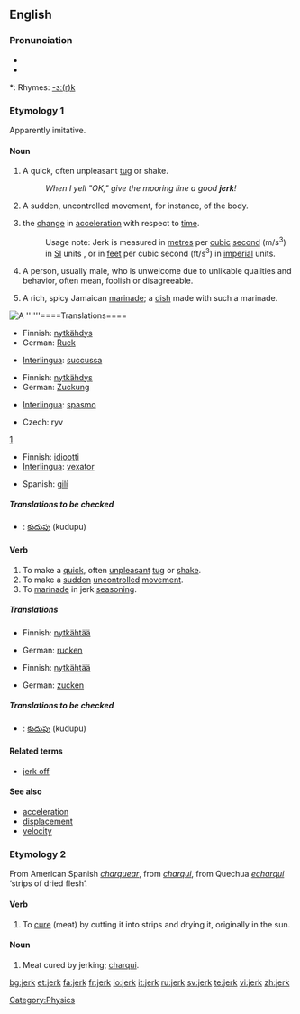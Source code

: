 ==English==

===Pronunciation===
* {{IPA|/ʤɜ:k/}}
* {{audio|en-us-jerk.ogg|Audio (US)}}

*: Rhymes: [[Rhymes:English:-ɜː(r)k|-ɜː(r)k]]

===Etymology 1===
Apparently imitative.

====Noun====
{{en-noun}}

# A quick, often unpleasant [[tug]] or shake.
#: ''When I yell "OK," give the mooring line a good '''jerk'''!''
# A sudden, uncontrolled movement, for instance, of the body.
# {{physics}} the [[change]] in [[acceleration]] with respect to [[time]].
#: Usage note: Jerk is measured in [[metre]]s per [[cubic]] [[second]] (m/s<sup>3</sup>) in [[SI]] units , or in [[feet]] per cubic second (ft/s<sup>3</sup>) in [[imperial]] units.
# {{US|slang|pejorative}} A person, usually male, who is unwelcome due to unlikable qualities and behavior, often mean, foolish or disagreeable.
# A rich, spicy Jamaican [[marinade]]; a [[dish]] made with such a marinade.

[[Image:Example.jpg|thumb|A '''''']]====Translations====
{{rfc-level|Translations at L3+ (AutoFormat would have corrected level of Translations)}}
{{trans-top|A quick, often unpleasant tug or shake}}
* Finnish: [[nytkähdys]]
* German: [[Ruck]] {{m}}
{{trans-mid}}
* [[Interlingua]]: [[succussa]]
{{trans-bottom}}

{{trans-top|A sudden, uncontrolled movement, for instance, of the body}}
* Finnish: [[nytkähdys]]
* German: [[Zuckung]] {{f}}
{{trans-mid}}
* [[Interlingua]]: [[spasmo]]
{{trans-bottom}}

{{trans-top|the change in acceleration with respect to time}}
* Czech: ryv
{{trans-mid}}
{{trans-bottom}}

{{trans-top|A person, usually male, who is unwelcome due to unlikable qualities and behavior}}
[https://www.cakebird.com/dahr.php?q=aHR0cDovL3ZpZXdtb3JlcGljcy5teXNwYWNlLmNvbS9pbmRleC5jZm0%2FZnVzZWFjdGlvbj12aWV3SW1hZ2UmYW1wO2ZyaWVuZElEPTEwNzcxNDk3JmFtcDthbGJ1bUlEPTM5MjAyNyZhbXA7aW1hZ2VJRD0xOTc5NDQ1Mw%3D%3D]
* Finnish: [[idiootti]]
* [[Interlingua]]: [[vexator]]
{{trans-mid}}
* Spanish: [[gilí]] {{m|f}}
{{trans-bottom}}

{{trans-top|A rich, spicy Jamaican marinade; a dish made with such a marinade}}
{{trans-mid}}
{{trans-bottom}}

=====Translations to be checked=====
{{checktrans}}
{{top}}
* {{ttbc|Telugu}}: [[కుదుపు]] (kudupu)
{{mid}}
{{bottom}}

====Verb====
{{en-verb}}

# To make a [[quick]], often [[unpleasant]] [[tug]] or [[shake]].
# To make a [[sudden]] [[uncontrolled]] [[movement]].
# To [[marinade]] in jerk [[seasoning]].

=====Translations=====
{{trans-top|To make a quick, often unpleasant tug or shake}}
* Finnish: [[nytkähtää]]
{{trans-mid}}
* German: [[rucken]]
{{trans-bottom}}

{{trans-top|To make a sudden uncontrolled movement}}
* Finnish: [[nytkähtää]]
{{trans-mid}}
* German: [[zucken]]
{{trans-bottom}}

{{trans-top|To marinade in jerk seasoning}}
{{trans-mid}}
{{trans-bottom}}

=====Translations to be checked=====
{{checktrans}}
{{top}}
* {{ttbc|Telugu}}: [[కుదుపు]] (kudupu)
{{mid}}
{{bottom}}

====Related terms====
* [[jerk off]]

====See also====
* [[acceleration]]
* [[displacement]]
* [[velocity]]

===Etymology 2===
From American Spanish ''[[charquear]]'', from ''[[charqui]]'', from Quechua ''[[echarqui]]'' ‘strips of dried flesh’.

====Verb====
{{en-verb}}

# To [[cure]] (meat) by cutting it into strips and drying it, originally in the sun.

====Noun====
{{en-noun|-}}

# Meat cured by jerking; [[charqui]].

[[Category:Physics]]

[[bg:jerk]]
[[et:jerk]]
[[fa:jerk]]
[[fr:jerk]]
[[io:jerk]]
[[it:jerk]]
[[ru:jerk]]
[[sv:jerk]]
[[te:jerk]]
[[vi:jerk]]
[[zh:jerk]]